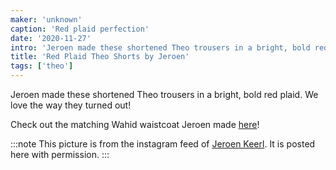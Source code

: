```yaml
---
maker: 'unknown'
caption: 'Red plaid perfection'
date: '2020-11-27'
intro: 'Jeroen made these shortened Theo trousers in a bright, bold red plaid. We love the way they turned out!'
title: 'Red Plaid Theo Shorts by Jeroen'
tags: ['theo']
---
```


<!-- truncate -->

Jeroen made these shortened Theo trousers in a bright, bold red plaid. We love the way they turned out!

Check out the matching Wahid waistcoat Jeroen made [here](https://freesewing.org/showcase/wahid-jeroen/)!

:::note
This picture is from the instagram feed of [Jeroen Keerl](https://www.instagram.com/jeroenkeerl/).
It is posted here with permission.
:::
